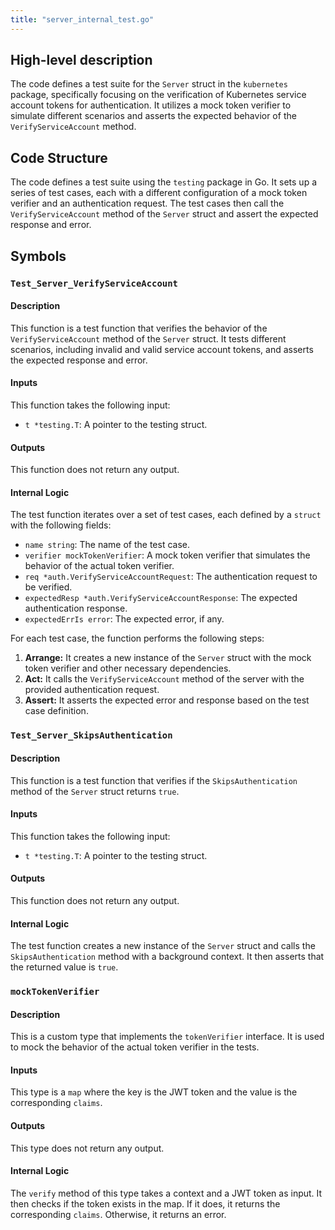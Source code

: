 ```yaml
---
title: "server_internal_test.go"
---
```


## High-level description
The code defines a test suite for the `Server` struct in the `kubernetes` package, specifically focusing on the verification of Kubernetes service account tokens for authentication. It utilizes a mock token verifier to simulate different scenarios and asserts the expected behavior of the `VerifyServiceAccount` method.

## Code Structure
The code defines a test suite using the `testing` package in Go. It sets up a series of test cases, each with a different configuration of a mock token verifier and an authentication request. The test cases then call the `VerifyServiceAccount` method of the `Server` struct and assert the expected response and error.

## Symbols

### `Test_Server_VerifyServiceAccount`
#### Description
This function is a test function that verifies the behavior of the `VerifyServiceAccount` method of the `Server` struct. It tests different scenarios, including invalid and valid service account tokens, and asserts the expected response and error.

#### Inputs
This function takes the following input:
* `t *testing.T`: A pointer to the testing struct.

#### Outputs
This function does not return any output.

#### Internal Logic
The test function iterates over a set of test cases, each defined by a `struct` with the following fields:
* `name string`: The name of the test case.
* `verifier mockTokenVerifier`: A mock token verifier that simulates the behavior of the actual token verifier.
* `req *auth.VerifyServiceAccountRequest`: The authentication request to be verified.
* `expectedResp *auth.VerifyServiceAccountResponse`: The expected authentication response.
* `expectedErrIs error`: The expected error, if any.

For each test case, the function performs the following steps:
1. **Arrange:** It creates a new instance of the `Server` struct with the mock token verifier and other necessary dependencies.
2. **Act:** It calls the `VerifyServiceAccount` method of the server with the provided authentication request.
3. **Assert:** It asserts the expected error and response based on the test case definition.

### `Test_Server_SkipsAuthentication`
#### Description
This function is a test function that verifies if the `SkipsAuthentication` method of the `Server` struct returns `true`.

#### Inputs
This function takes the following input:
* `t *testing.T`: A pointer to the testing struct.

#### Outputs
This function does not return any output.

#### Internal Logic
The test function creates a new instance of the `Server` struct and calls the `SkipsAuthentication` method with a background context. It then asserts that the returned value is `true`.

### `mockTokenVerifier`
#### Description
This is a custom type that implements the `tokenVerifier` interface. It is used to mock the behavior of the actual token verifier in the tests.

#### Inputs
This type is a `map` where the key is the JWT token and the value is the corresponding `claims`.

#### Outputs
This type does not return any output.

#### Internal Logic
The `verify` method of this type takes a context and a JWT token as input. It then checks if the token exists in the map. If it does, it returns the corresponding `claims`. Otherwise, it returns an error.
